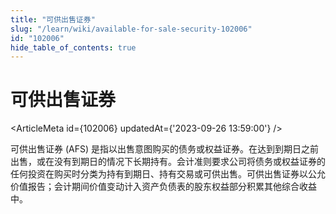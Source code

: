 ```yaml
---
title: "可供出售证券"
slug: "/learn/wiki/available-for-sale-security-102006"
id: "102006"
hide_table_of_contents: true
---
```



# 可供出售证券

<ArticleMeta id={102006} updatedAt={'2023-09-26 13:59:00'} />
<div className='border-solid border-b border-t-0 my-4 border-[var(--ifm-color-gray-300)]' />

可供出售证券 (AFS) 是指以出售意图购买的债务或权益证券。在达到到期日之前出售，或在没有到期日的情况下长期持有。会计准则要求公司将债务或权益证券的任何投资在购买时分类为持有到期日、持有交易或可供出售。可供出售证券以公允价值报告；会计期间价值变动计入资产负债表的股东权益部分积累其他综合收益中。

